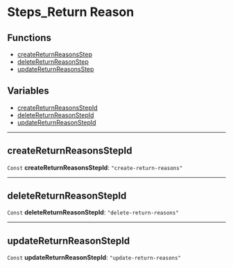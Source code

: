 
# Steps\_Return Reason

## Functions

- [createReturnReasonsStep](../functions/core_flows.createReturnReasonsStep/page.mdx)
- [deleteReturnReasonStep](../functions/core_flows.deleteReturnReasonStep/page.mdx)
- [updateReturnReasonsStep](../functions/core_flows.updateReturnReasonsStep/page.mdx)

## Variables

- [createReturnReasonsStepId](../../modules/core_flows/page.mdx#createreturnreasonsstepid)
- [deleteReturnReasonStepId](../../modules/core_flows/page.mdx#deletereturnreasonstepid)
- [updateReturnReasonStepId](../../modules/core_flows/page.mdx#updatereturnreasonstepid)

___

## createReturnReasonsStepId

 `Const` **createReturnReasonsStepId**: `"create-return-reasons"`

___

## deleteReturnReasonStepId

 `Const` **deleteReturnReasonStepId**: `"delete-return-reasons"`

___

## updateReturnReasonStepId

 `Const` **updateReturnReasonStepId**: `"update-return-reasons"`
